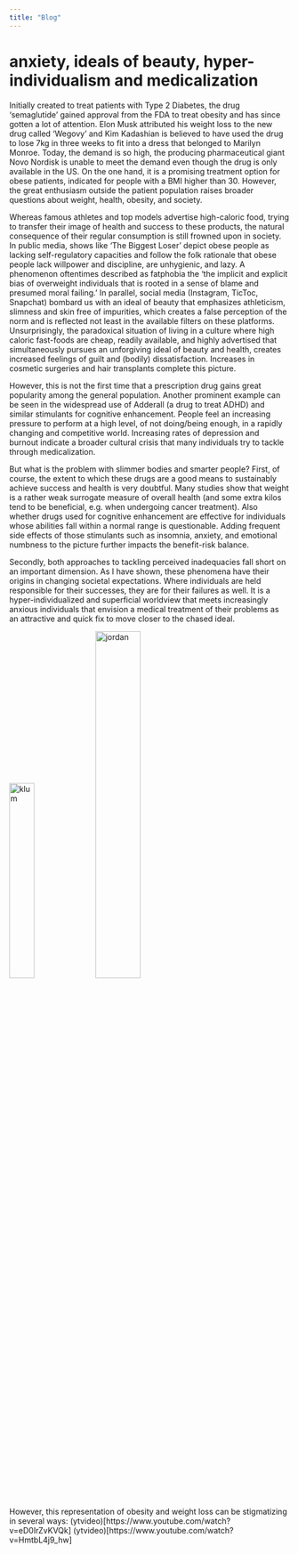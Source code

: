 ```yaml
---
title: "Blog"
---
```


<!-- 
To Do:
- [] Add Xcode, maybe MacPorts
- [] Add the copy-paste thing to the homebrew install
- [] More detailed git tutorial. check the course and here https://git-scm.com/downloads
- [] Add this https://education.github.com/git-cheat-sheet-education.pdf
- [] Add Zotero instructions. automatic export using betterbib, storage of files in clouds, etc.
https://guides.lib.berkeley.edu/zotero/zotfile

-->

<!-- 
Title options
    "Prescription Pills and the Pressure to be Perfectly Proportioned"
    "Pharmaceutical Fat Fight: Are Weight Loss Drugs the Way to Win the Battle of the Bulge?"
    "Pondering the Pros and Cons of Pharmaceutical Weight Loss"
    "Pushing Pills or Progressing in the Fight Against Obesity?"
    "Pondering the Pervasive Power of Pharmaceuticals in the Pursuit of Perfection"
-->
# anxiety, ideals of beauty, hyper-individualism and medicalization

Initially created to treat patients with Type 2 Diabetes, the drug 'semaglutide' gained approval from the FDA to treat obesity and has since gotten a lot of attention. Elon Musk attributed his weight loss to the new drug called 'Wegovy' and Kim Kadashian is believed to have used the drug to lose 7kg in three weeks to fit into a dress that belonged to Marilyn Monroe. Today, the demand is so high, the producing pharmaceutical giant Novo Nordisk is unable to meet the demand even though the drug is only available in the US. On the one hand, it is a promising treatment option for obese patients, indicated for people with a BMI higher than 30. However, the great enthusiasm outside the patient population raises broader questions about weight, health, obesity, and society.

Whereas famous athletes and top models advertise high-caloric food, trying to transfer their image of health and success to these products, the natural consequence of their regular consumption is still frowned upon in society. In public media, shows like 'The Biggest Loser' depict obese people as lacking self-regulatory capacities and follow the folk rationale that obese people lack willpower and discipline, are unhygienic, and lazy. A phenomenon oftentimes described as fatphobia the 'the implicit and explicit bias of overweight individuals that is rooted in a sense of blame and presumed moral failing.'
In parallel, social media (Instagram, TicToc, Snapchat) bombard us with an ideal of beauty that emphasizes athleticism, slimness and skin free of impurities, which creates a false perception of the norm and is reflected not least in the available filters on these platforms.
Unsurprisingly, the paradoxical situation of living in a culture where high caloric fast-foods are cheap, readily available, and highly advertised that simultaneously pursues an unforgiving ideal of beauty and health, creates increased feelings of guilt and (bodily) dissatisfaction. Increases in cosmetic surgeries and hair transplants complete this picture.

However, this is not the first time that a prescription drug gains great popularity among the general population. Another prominent example can be seen in the widespread use of Adderall (a drug to treat ADHD) and similar stimulants for cognitive enhancement. People feel an increasing pressure to perform at a high level, of not doing/being enough, in a rapidly changing and competitive world. Increasing rates of depression and burnout indicate a broader cultural crisis that many individuals try to tackle through medicalization.

But what is the problem with slimmer bodies and smarter people? First, of course, the extent to which these drugs are a good means to sustainably achieve success and health is very doubtful. Many studies show that weight is a rather weak surrogate measure of overall health (and some extra kilos tend to be beneficial, e.g. when undergoing cancer treatment). Also whether drugs used for cognitive enhancement are effective for individuals whose abilities fall within a normal range is questionable. Adding frequent side effects of those stimulants such as insomnia, anxiety, and emotional numbness to the picture further impacts the benefit-risk balance.

Secondly, both approaches to tackling perceived inadequacies fall short on an important dimension. As I have shown, these phenomena have their origins in changing societal expectations. Where individuals are held responsible for their successes, they are for their failures as well. It is a hyper-individualized and superficial worldview that meets increasingly anxious individuals that envision a medical treatment of their problems as an attractive and quick fix to move closer to the chased ideal.


![klum](/supplementary-files/images/heidi-klum-wirbt-fuer-mcdonald.JPG){width=30%}
![jordan](/supplementary-files/images/Michael-Jordan-McDonalds.png){width=40%}


However, this representation of obesity and weight loss can be stigmatizing in several ways: (ytvideo)[https://www.youtube.com/watch?v=eD0IrZvKVQk] (ytvideo)[https://www.youtube.com/watch?v=HmtbL4j9_hw]
